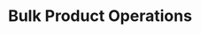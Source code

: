 ---
title: "Bulk Product Operations"
description: "How to do bulk product operations in the Spree admin dashboard"
---